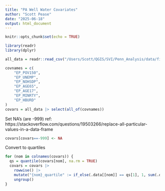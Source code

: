 ```yaml
---
title: "PA Well Water Covariates"
author: "Scott Pease"
date: "2025-06-18"
output: html_document
---
```


```r
knitr::opts_chunk$set(echo = TRUE)
```

```r
library(readr)
library(dplyr)
```

```r
all_data = readr::read_csv("/Users/Scott/QGIS/SVI/Penn_Analysis/data/final_output.csv")
```

```r
covnames = c(
    "EP_POV150", 
    "EP_UNEMP",
    "EP_NOHSDP",
    "EP_AGE65",
    "EP_AGE17",
    "EP_MINRTY",
    "EP_HBURD"
)
covars = all_data |> select(all_of(covnames))
```

Set NA's (are -999)
ref: https://stackoverflow.com/questions/19503266/replace-all-particular-values-in-a-data-frame
```r
covars[covars==-999] <- NA
```

Convert to quartiles
```r
for (nom in colnames(covars)) {
  qs = quantile(covars[nom], na.rm = TRUE)
  covars = covars |>
    rowwise() |> 
    mutate("{nom}_quartile" := if_else(.data[[nom]] == qs[1], 1, sum(.data[[nom]] > qs))) |> 
    ungroup()
}
```
